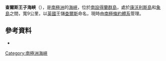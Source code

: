 {{Coord|61|5|S|54|35|W||display=title}}

'''查爾斯王子海峽'''（{{lang-en|Prince Charles Strait}}），是[[南極洲|南極洲]]的[[海峽|海峽]]，位於[[南設得蘭群島|南設得蘭群島]]，處於[[康沃利斯島_(南極洲)|康沃利斯島]]和[[象島_(南極洲)|象島]]之間，寬9公里，以[[英國|英國]]王儲[[查爾斯_(威爾斯親王)|查爾斯]]命名，現時由[[南極條約體系|南極條約體系]]管理。

==參考資料==
*{{usgs-gazetteer}}

{{Antarctica-geo-stub}}
[[Category:南極洲海峽|Category:南極洲海峽]]